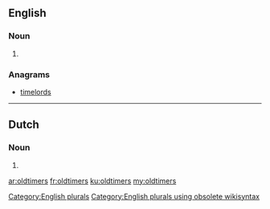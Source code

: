 {{also|Oldtimers}}
==English==

===Noun===
{{head|en}}

# {{plural of|oldtimer}}

===Anagrams===
* [[timelords#English|timelords]]

[[Category:English plurals]][[Category:English plurals using obsolete wikisyntax]]

----

==Dutch==

===Noun===
{{head|nl}}

# {{nl-noun form of|pl|oldtimer}}

[[ar:oldtimers]]
[[fr:oldtimers]]
[[ku:oldtimers]]
[[my:oldtimers]]